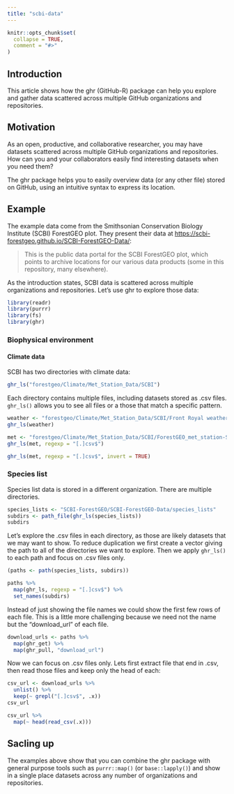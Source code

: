 ```yaml
---
title: "scbi-data"
---
```


```r
knitr::opts_chunk$set(
  collapse = TRUE,
  comment = "#>"
)
```

## Introduction

This article shows how the ghr (GitHub-R) package can help you explore and gather data scattered across multiple GitHub organizations and repositories.

## Motivation

As an open, productive, and collaborative researcher, you may have datasets scattered across multiple GitHub organizations and repositories. How can you and your collaborators easily find interesting datasets when you need them?

The ghr package helps you to easily overview data (or any other file) stored on GitHub, using an intuitive syntax to express its location.

## Example

The example data come from the Smithsonian Conservation Biology Institute (SCBI) ForestGEO plot. They present their data at <https://scbi-forestgeo.github.io/SCBI-ForestGEO-Data/>:

> This is the public data portal for the SCBI ForestGEO plot, which points to archive locations for our various data products (some in this repository, many elsewhere).

As the introduction states, SCBI data is scattered across multiple organizations and repositories. Let's use ghr to explore those data:

```r
library(readr)
library(purrr)
library(fs)
library(ghr)
```

### Biophysical environment

#### Climate data

SCBI has two directories with climate data:

```r
ghr_ls("forestgeo/Climate/Met_Station_Data/SCBI")
```

Each directory contains multiple files, including datasets stored as .csv files. `ghr_ls()` allows you to see all files or a those that match a specific pattern.

```r
weather <- "forestgeo/Climate/Met_Station_Data/SCBI/Front Royal weather station"
ghr_ls(weather)
```

```r
met <- "forestgeo/Climate/Met_Station_Data/SCBI/ForestGEO_met_station-SCBI"
ghr_ls(met, regexp = "[.]csv$")

ghr_ls(met, regexp = "[.]csv$", invert = TRUE)
```

### Species list

Species list data is stored in a different organization. There are multiple directories.

```r
species_lists <- "SCBI-ForestGEO/SCBI-ForestGEO-Data/species_lists"
subdirs <- path_file(ghr_ls(species_lists))
subdirs
```

Let's explore the .csv files in each directory, as those are likely datasets that we may want to show. To reduce duplication we first create a vector giving the path to all of the directories we want to explore. Then we apply `ghr_ls()` to each path and focus on .csv files only.

```r
(paths <- path(species_lists, subdirs))

paths %>% 
  map(ghr_ls, regexp = "[.]csv$") %>% 
  set_names(subdirs)
```

Instead of just showing the file names we could show the first few rows of each file. This is a little more challenging because we need not the name but the "download_url" of each file.

```r
download_urls <- paths %>% 
  map(ghr_get) %>% 
  map(ghr_pull, "download_url")
```

Now we can focus on .csv files only. Lets first extract file that end in .csv, then read those files and keep only the head of each:

```r
csv_url <- download_urls %>% 
  unlist() %>% 
  keep(~ grepl("[.]csv$", .x))
csv_url

csv_url %>% 
  map(~ head(read_csv(.x)))
```

## Sacling up

The examples above show that you can combine the ghr package with general purpose tools such as `purrr::map()` (or `base::lapply()`) and show in a single place datasets across any number of organizations and repositories.
